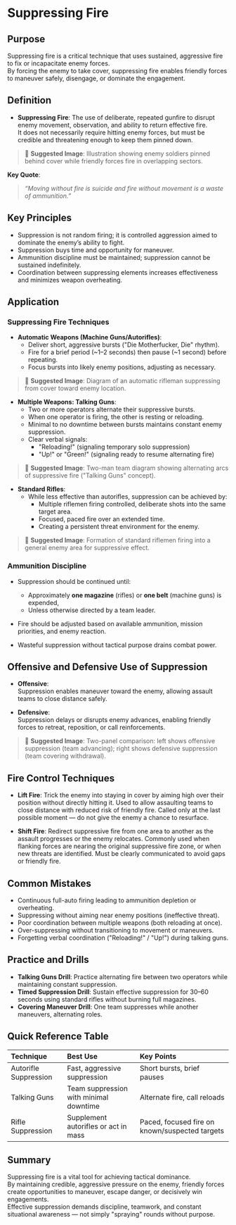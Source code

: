 # Suppressing Fire

## Purpose

Suppressing fire is a critical technique that uses sustained, aggressive fire to fix or incapacitate enemy forces.  
By forcing the enemy to take cover, suppressing fire enables friendly forces to maneuver safely, disengage, or dominate the engagement.

## Definition

- **Suppressing Fire**: The use of deliberate, repeated gunfire to disrupt enemy movement, observation, and ability to return effective fire.  
  It does not necessarily require hitting enemy forces, but must be credible and threatening enough to keep them pinned down.

> 📸 **Suggested Image**: Illustration showing enemy soldiers pinned behind cover while friendly forces fire in overlapping sectors.

**Key Quote**:

> _“Moving without fire is suicide and fire without movement is a waste of ammunition.”_

## Key Principles

- Suppression is not random firing; it is controlled aggression aimed to dominate the enemy’s ability to fight.
- Suppression buys time and opportunity for maneuver.
- Ammunition discipline must be maintained; suppression cannot be sustained indefinitely.
- Coordination between suppressing elements increases effectiveness and minimizes weapon overheating.

## Application

### Suppressing Fire Techniques

- **Automatic Weapons (Machine Guns/Autorifles)**:
  - Deliver short, aggressive bursts ("Die Motherfucker, Die" rhythm).
  - Fire for a brief period (~1–2 seconds) then pause (~1 second) before repeating.
  - Focus bursts into likely enemy positions, adjusting as necessary.

> 📸 **Suggested Image**: Diagram of an automatic rifleman suppressing from cover toward enemy location.

- **Multiple Weapons: Talking Guns**:
  - Two or more operators alternate their suppressive bursts.
  - When one operator is firing, the other is resting or reloading.
  - Minimal to no downtime between bursts maintains constant enemy suppression.
  - Clear verbal signals:
    - "Reloading!" (signaling temporary solo suppression)
    - "Up!" or "Green!" (signaling ready to resume alternating fire)

> 📸 **Suggested Image**: Two-man team diagram showing alternating arcs of suppressive fire ("Talking Guns" concept).

- **Standard Rifles**:
  - While less effective than autorifles, suppression can be achieved by:
    - Multiple riflemen firing controlled, deliberate shots into the same target area.
    - Focused, paced fire over an extended time.
    - Creating a persistent threat environment for the enemy.

> 📸 **Suggested Image**: Formation of standard riflemen firing into a general enemy area for suppressive effect.

### Ammunition Discipline

- Suppression should be continued until:

  - Approximately **one magazine** (rifles) or **one belt** (machine guns) is expended,
  - Unless otherwise directed by a team leader.

- Fire should be adjusted based on available ammunition, mission priorities, and enemy reaction.
- Wasteful suppression without tactical purpose drains combat power.

## Offensive and Defensive Use of Suppression

- **Offensive**:  
  Suppression enables maneuver toward the enemy, allowing assault teams to close distance safely.

- **Defensive**:  
  Suppression delays or disrupts enemy advances, enabling friendly forces to retreat, reposition, or call reinforcements.

> 📸 **Suggested Image**: Two-panel comparison: left shows offensive suppression (team advancing); right shows defensive suppression (team covering withdrawal).

## Fire Control Techniques

- **Lift Fire**: Trick the enemy into staying in cover by aiming high over their position without directly hitting it. Used to allow assaulting teams to close distance with reduced risk of friendly fire. Called only at the last possible moment — do not give the enemy a chance to resurface.

- **Shift Fire**: Redirect suppressive fire from one area to another as the assault progresses or the enemy relocates. Commonly used when flanking forces are nearing the original suppressive fire zone, or when new threats are identified. Must be clearly communicated to avoid gaps or friendly fire.

## Common Mistakes

- Continuous full-auto firing leading to ammunition depletion or overheating.
- Suppressing without aiming near enemy positions (ineffective threat).
- Poor coordination between multiple weapons (both reloading at once).
- Over-suppressing without transitioning to movement or maneuvers.
- Forgetting verbal coordination ("Reloading!" / "Up!") during talking guns.

## Practice and Drills

- **Talking Guns Drill**: Practice alternating fire between two operators while maintaining constant suppression.
- **Timed Suppression Drill**: Sustain effective suppression for 30–60 seconds using standard rifles without burning full magazines.
- **Covering Maneuver Drill**: One team suppresses while another maneuvers, alternating roles.

## Quick Reference Table

| Technique             | Best Use                               | Key Points                                     |
| :-------------------- | :------------------------------------- | :--------------------------------------------- |
| Autorifle Suppression | Fast, aggressive suppression           | Short bursts, brief pauses                     |
| Talking Guns          | Team suppression with minimal downtime | Alternate fire, call reloads                   |
| Rifle Suppression     | Supplement autorifles or act in mass   | Paced, focused fire on known/suspected targets |

## Summary

Suppressing fire is a vital tool for achieving tactical dominance.  
By maintaining credible, aggressive pressure on the enemy, friendly forces create opportunities to maneuver, escape danger, or decisively win engagements.  
Effective suppression demands discipline, teamwork, and constant situational awareness — not simply "spraying" rounds without purpose.
